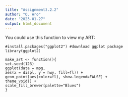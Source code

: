 ---
title: "Assignment3.2.2"
author: "O. Aro"
date: "2023-01-27"
output: html_document
---
You could use this function to view my ART:

```
#install.packages("ggplot2") #download ggplot package
library(ggplot2)

make_art <- function(){
set.seed(123)
ggplot(data = mpg, 
aes(x = displ, y = hwy, fill=fl)) +
geom_point(aes(color=fl), show.legend=FALSE) +
theme_void() +
scale_fill_brewer(palette="Blues")
}
  
```



